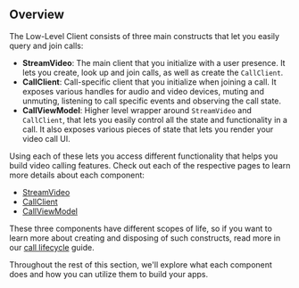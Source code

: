 ## Overview

The Low-Level Client consists of three main constructs that let you easily query and join calls:

+ **StreamVideo**: The main client that you initialize with a user presence. It lets you create, look up and join calls, as well as create the `CallClient`.
+ **CallClient**: Call-specific client that you initialize when joining a call. It exposes various handles for audio and video devices, muting and unmuting, listening to call specific events and observing the call state.
+ **CallViewModel**: Higher level wrapper around `StreamVideo` and `CallClient`, that lets you easily control all the state and functionality in a call. It also exposes various pieces of state that lets you render your video call UI.

Using each of these lets you access different functionality that helps you build video calling features. Check out each of the respective pages to learn more details about each component:

* [StreamVideo](02-stream-video.mdx)
* [CallClient](03-call-client.mdx)
* [CallViewModel](04-call-view-model.mdx)

These three components have different scopes of life, so if you want to learn more about creating and disposing of such constructs, read more in our [call lifecycle](../04-guides/01-call-lifecycle.mdx) guide.

Throughout the rest of this section, we'll explore what each component does and how you can utilize them to build your apps.